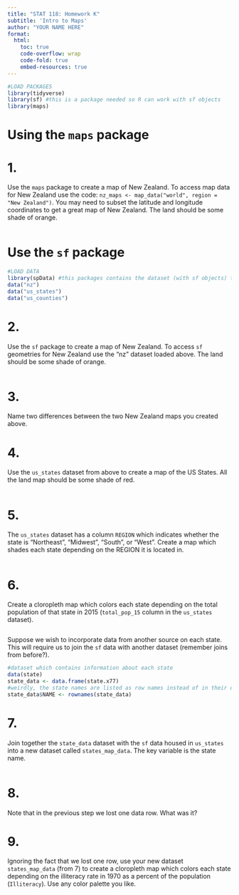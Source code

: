 ```yaml
---
title: "STAT 118: Homework K"
subtitle: 'Intro to Maps'
author: "YOUR NAME HERE"
format:
  html: 
    toc: true
    code-overflow: wrap
    code-fold: true
    embed-resources: true
---
```


```r
#LOAD PACKAGES 
library(tidyverse)
library(sf) #this is a package needed so R can work with sf objects
library(maps)
```

# Using the `maps` package

# 1.
Use the `maps` package to create a map of New Zealand. To access map data for New Zealand use the code: `nz_maps <- map_data("world", region = "New Zealand")`. You may need to subset the latitude and longitude coordinates to get a great map of New Zealand. The land should be some shade of orange. 

```r

```


# Use the `sf` package

```r
#LOAD DATA
library(spData) #this packages contains the dataset (with sf objects) that we will be using today
data("nz")
data("us_states")
data("us_counties")
```

# 2.
Use the `sf` package to create a map of New Zealand. To access `sf` geometries for New Zealand use the "nz" dataset loaded above. The land should be some shade of orange. 

```r

```

# 3.
Name two differences between the two New Zealand maps you created above. 

# 4. 
Use the `us_states` dataset from above to create a map of the US States. All the land map should be some shade of red. 

```r

```

# 5. 
The `us_states` dataset has a column `REGION` which indicates whether the state is "Northeast", "Midwest", "South", or "West". Create a map which shades each state depending on the REGION it is located in.  

```r
 
```

# 6.
Create a cloropleth map which colors each state depending on the total population of that state in 2015 (`total_pop_15` column in the `us_states` dataset). 

```r

```

Suppose we wish to incorporate data from another source on each state. This will require us to join the `sf` data with another dataset (remember joins from before?). 

```r
#dataset which contains information about each state
data(state) 
state_data <- data.frame(state.x77)
#weirdly, the state names are listed as row names instead of in their own column. The below code fixes this. 
state_data$NAME <- rownames(state_data)
```

# 7. 
Join together the `state_data` dataset with the `sf` data housed in `us_states` into a new dataset called `states_map_data`. The key variable is the state name. 

```r

```

# 8. 
Note that in the previous step we lost one data row. What was it? 

# 9. 
Ignoring the fact that we lost one row, use your new dataset `states_map_data` (from 7) to create a cloropleth map which colors each state depending on the illiteracy rate in 1970 as a percent of the population (`Illiteracy`). Use any color palette you like. 